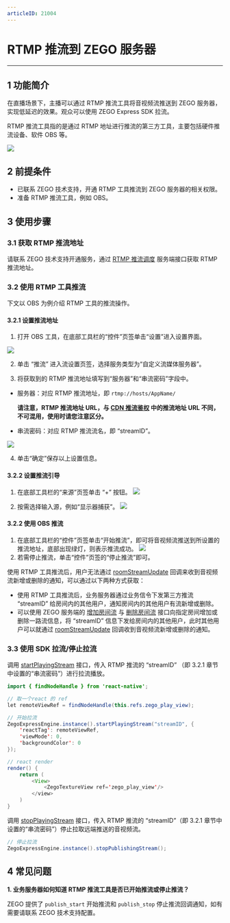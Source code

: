 ```yaml
---
articleID: 21004
---
```

# RTMP 推流到 ZEGO 服务器

- - -

## 1 功能简介

在直播场景下，主播可以通过 RTMP 推流工具将音视频流推送到 ZEGO 服务器，实现低延迟的效果。观众可以使用 ZEGO Express SDK 拉流。

RTMP 推流工具指的是通过 RTMP 地址进行推流的第三方工具，主要包括硬件推流设备、软件 OBS 等。

![](/Pics/RtmpToZego/rtmptozego.png)


## 2 前提条件

- 已联系 ZEGO 技术支持，开通 RTMP 工具推流到 ZEGO 服务器的相关权限。
- 准备 RTMP 推流工具，例如 OBS。

## 3 使用步骤

### 3.1 获取 RTMP 推流地址

请联系 ZEGO 技术支持开通服务，通过 [RTMP 推流调度](#19828) 服务端接口获取 RTMP 推流地址。

### 3.2 使用 RTMP 工具推流

下文以 OBS 为例介绍 RTMP 工具的推流操作。

#### 3.2.1 设置推流地址

1. 打开 OBS 工具，在底部工具栏的“控件”页签单击“设置”进入设置界面。 
 
![](/Pics/RtmpToZego/obs1.png)

2. 单击 “推流” 进入流设置页签，选择服务类型为“自定义流媒体服务器”。

3. 将获取到的 RTMP 推流地址填写到“服务器”和“串流密码”字段中。

- 服务器：对应 RTMP 推流地址，即 `rtmp://hosts/AppName/`

    **请注意，RTMP 推流地址 URL，与 [CDN 推流鉴权](!ExpressVideoSDK-CDN_StreamPublishing_Authentication) 中的推流地址 URL 不同，不可混用，使用时请您注意区分。**

- 串流密码：对应 RTMP 推流流名，即 “streamID”。 

![](/Pics/RtmpToZego/obs2.png)


4. 单击“确定”保存以上设置信息。

#### 3.2.2 设置推流引导

1. 在底部工具栏的“来源”页签单击 “+” 按钮。
![](/Pics/RtmpToZego/obs3.png)

2. 按需选择输入源，例如“显示器捕获”。 
![](/Pics/RtmpToZego/obs4.png)

#### 3.2.2 使用 OBS 推流


1. 在底部工具栏的“控件”页签单击“开始推流”，即可将音视频流推送到所设置的推流地址，底部出现绿灯，则表示推流成功。
![](/Pics/RtmpToZego/obs6.png)
2. 若需停止推流，单击“控件”页签的“停止推流”即可。

<div class="mk-warning">


使用 RTMP 工具推流后，用户无法通过 [roomStreamUpdate](/unique-api/express-video-sdk/zh/javascript_react-native/interfaces/_zegoexpresseventhandler_.zegoeventlistener.html#roomstreamupdate) 回调来收到音视频流新增或删除的通知，可以通过以下两种方式获取：
- 使用 RTMP 工具推流后，业务服务器通过业务信令下发第三方推流 “streamID” 给房间内的其他用户，通知房间内的其他用户有流新增或删除。
- 可以使用 ZEGO 服务端的 [增加房间流](#19561) 与 [删除房间流](#19563) 接口向指定房间增加或删除一路流信息，将 “streamID” 信息下发给房间内的其他用户，此时其他用户可以就通过 [roomStreamUpdate](/unique-api/express-video-sdk/zh/javascript_react-native/interfaces/_zegoexpresseventhandler_.zegoeventlistener.html#roomstreamupdate) 回调收到音视频流新增或删除的通知。
</div>


### 3.3 使用 SDK 拉流/停止拉流

调用 [startPlayingStream](/unique-api/express-video-sdk/zh/javascript_react-native/classes/_zegoexpressengine_.zegoexpressengine.html#startplayingstream) 接口，传入 RTMP 推流的 “streamID” （即 3.2.1 章节中设置的“串流密码”）进行拉流播放。

```Java
import { findNodeHandle } from 'react-native';

// 取一个react 的 ref
let remoteViewRef = findNodeHandle(this.refs.zego_play_view);

// 开始拉流
ZegoExpressEngine.instance().startPlayingStream("streamID", {
    'reactTag': remoteViewRef,
    'viewMode': 0,
    'backgroundColor': 0
});

// react render
render() {
    return (
        <View>
            <ZegoTextureView ref='zego_play_view'/>
        </view>
    )
}
```


调用 [stopPlayingStream](/unique-api/express-video-sdk/zh/javascript_react-native/classes/_zegoexpressengine_.zegoexpressengine.html#stopplayingstream) 接口，传入 RTMP 推流的 “streamID”（即 3.2.1 章节中设置的“串流密码”）停止拉取远端推送的音视频流。

```Java
// 停止拉流
ZegoExpressEngine.instance().stopPublishingStream();
```




## 4 常见问题

**1. 业务服务器如何知道 RTMP 推流工具是否已开始推流或停止推流？**

ZEGO 提供了 `publish_start` 开始推流和 `publish_stop` 停止推流回调通知，如有需要请联系 ZEGO 技术支持配置。
